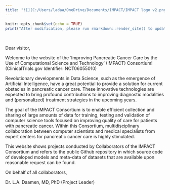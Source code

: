 ```yaml
---
title: "![](C:/Users/ladaa/OneDrive/Documents/IMPACT/IMPACT logo v2.png){width=77%} Consortium"
---
```


```r
knitr::opts_chunk$set(echo = TRUE)
print("After modification, please run rmarkdown::render_site() to update the website in the docs-folder.")
```

\

Dear visitor,

Welcome to the website of the 'Improving Pancreatic Cancer Care by the Use of Computational Science and Technology' (IMPACT) Consortium! (ClinicalTrials.gov Identifier: NCT06055010)

Revolutionary developments in Data Science, such as the emergence of Artificial Intelligence, have a great potential to provide a solution for current obstacles in pancreatic cancer care. These innovative technologies are expected to bring profound contributions to improving diagnostic modalities and (personalized) treatment strategies in the upcoming years. 

The goal of the IMPACT Consortium is to enable efficient collection and sharing of large amounts of data for training, testing and validation of computer science tools focused on improving quality of care for patients with pancreatic cancer. Within this Consortium, multidisciplinary collaboration between computer scientists and medical specialists from expert centers for pancreatic cancer care is highly stimulated.

This website shows projects conducted by Collaborators of the IMPACT Consortium and refers to the public Github repository in which source code of developed models and meta-data of datasets that are available upon reasonable request can be found. 

On behalf of all collaborators,

Dr. L.A. Daamen, MD, PhD (Project Leader)






